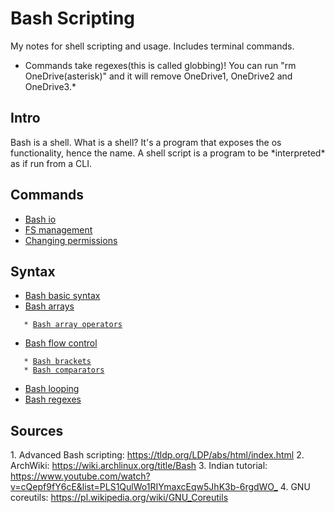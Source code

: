 = Bash Scripting =
My notes for shell scripting and usage. Includes terminal commands.
*Commands take regexes(this is called globbing)! You can run "rm OneDrive(asterisk)" and it will remove OneDrive1, OneDrive2 and OneDrive3.*

== Intro ==
Bash is a shell. What is a shell?
It's a program that exposes the os functionality, hence the name.
A shell script is a program to be *interpreted* as if run from a CLI. 

== Commands ==
* [[Bash io]]
* [[FS management]]
* [[Changing permissions]]

== Syntax ==
* [[Bash basic syntax]]
* [[Bash arrays]]
    * [[Bash array operators]]
* [[Bash flow control]]
    * [[Bash brackets]]
    * [[Bash comparators]]
* [[Bash looping]]
* [[Bash regexes]]

== Sources ==
1. Advanced Bash scripting: https://tldp.org/LDP/abs/html/index.html
2. ArchWiki: https://wiki.archlinux.org/title/Bash
3. Indian tutorial: https://www.youtube.com/watch?v=cQepf9fY6cE&list=PLS1QulWo1RIYmaxcEqw5JhK3b-6rgdWO_
4. GNU coreutils: https://pl.wikipedia.org/wiki/GNU_Coreutils

